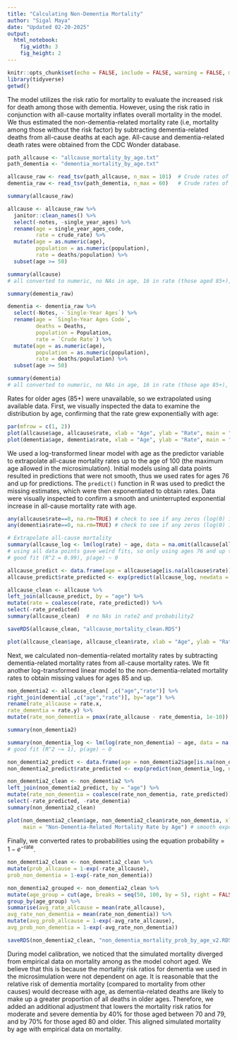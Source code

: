 ```yaml
---
title: "Calculating Non-Dementia Mortality"
author: "Sigal Maya"
date: "Updated 02-20-2025"
output: 
  html_notebook: 
    fig_width: 3
    fig_height: 2
---
```


```r
knitr::opts_chunk$set(echo = FALSE, include = FALSE, warning = FALSE, message = FALSE)
library(tidyverse)
getwd()
```

The model utilizes the risk ratio for mortality to evaluate the increased risk for death among those with dementia. However, using the risk ratio in conjunction with all-cause mortality inflates overall mortality in the model. We thus estimated the non-dementia-related mortality rate (i.e, mortality among those without the risk factor) by subtracting dementia-related deaths from all-cause deaths at each age. All-cause and dementia-related death rates were obtained from the CDC Wonder database.

```r
path_allcause <- "allcause_mortality_by_age.txt"
path_dementia <- "dementia_mortality_by_age.txt"

allcause_raw <- read_tsv(path_allcause, n_max = 101)  # Crude rates of death per 100,000 by age
dementia_raw <- read_tsv(path_dementia, n_max = 60)   # Crude rates of death per 1,000 by age
```

```r
summary(allcause_raw)

allcause <- allcause_raw %>%
  janitor::clean_names() %>%
  select(-notes, -single_year_ages) %>%
  rename(age = single_year_ages_code,
         rate = crude_rate) %>%
  mutate(age = as.numeric(age),
         population = as.numeric(population),
         rate = deaths/population) %>%       
  subset(age >= 50)

summary(allcause)  
# all converted to numeric, no NAs in age, 16 in rate (those aged 85+), all rates are non-zero

summary(dementia_raw)

dementia <- dementia_raw %>%
  select(-Notes, -`Single-Year Ages`) %>%
  rename(age = `Single-Year Ages Code`,
         deaths = Deaths,
         population = Population,
         rate = `Crude Rate`) %>%
  mutate(age = as.numeric(age),
         population = as.numeric(population),
         rate = deaths/population) %>%        
  subset(age >= 50)

summary(dementia) 
# all converted to numeric, no NAs in age, 16 in rate (those age 85+), all rates are non-zero
```

Rates for older ages (85+) were unavailable, so we extrapolated using available data. First, we visually inspected the data to examine the distribution by age, confirming that the rate grew exponentially with age:

```r
par(mfrow = c(1, 2))
plot(allcause$age, allcause$rate, xlab = "Age", ylab = "Rate", main = "Crude All-Cause\nMortality Rate by Age")
plot(dementia$age, dementia$rate, xlab = "Age", ylab = "Rate", main = "Crude Dementia-Related\nMortality Rate by Age") 
```

We used a log-transformed linear model with age as the predictor variable to extrapolate all-cause mortality rates up to the age of 100 (the maximum age allowed in the microsimulation). Initial models using all data points resulted in predictions that were not smooth, thus we used rates for ages 76 and up for predictions. The `predict()` function in R was used to predict the missing estimates, which were then exponentiated to obtain rates. Data were visually inspected to confirm a smooth and uninterrupted exponential increase in all-cause mortality rate with age.

```r
any(allcause$rate==0, na.rm=TRUE) # check to see if any zeros (log(0) is problematic) -- there are none
any(dementia$rate==0, na.rm=TRUE) # check to see if any zeros (log(0) is problematic) -- there are none

# Extrapolate all-cause mortality 
summary(allcause_log <- lm(log(rate) ~ age, data = na.omit(allcause[allcause$age>=76, ])))   
# using all data points gave weird fits, so only using ages 76 and up to predict
# good fit (R^2 = 0.99), p(age) ~ 0

allcause_predict <- data.frame(age = allcause$age[is.na(allcause$rate)])
allcause_predict$rate_predicted <- exp(predict(allcause_log, newdata = allcause_predict))

allcause_clean <- allcause %>%
left_join(allcause_predict, by = "age") %>% 
mutate(rate = coalesce(rate, rate_predicted)) %>%
select(-rate_predicted)
summary(allcause_clean)  # no NAs in rate2 and probability2

saveRDS(allcause_clean, "allcause_mortality_clean.RDS")
```

```r
plot(allcause_clean$age, allcause_clean$rate, xlab = "Age", ylab = "Rate", main = "Extrapolated All-Cause Mortality Rate by Age") # smooth exponential curve
```

Next, we calculated non-dementia-related mortality rates by subtracting dementia-related mortality rates from all-cause mortality rates. We fit another log-transformed linear model to the non-dementia-related mortality rates to obtain missing values for ages 85 and up.

```r
non_dementia2 <- allcause_clean[ ,c("age","rate")] %>%
right_join(dementia[ ,c("age","rate")], by="age") %>%
rename(rate_allcause = rate.x,
rate_dementia = rate.y) %>%
mutate(rate_non_dementia = pmax(rate_allcause - rate_dementia, 1e-10))

summary(non_dementia2)

summary(non_dementia_log <- lm(log(rate_non_dementia) ~ age, data = na.omit(non_dementia2[non_dementia2$age>=76,])))
# good fit (R^2 ~= 1), p(age) ~ 0

non_dementia2_predict <- data.frame(age = non_dementia2$age[is.na(non_dementia2$rate_non_dementia)])
non_dementia2_predict$rate_predicted <- exp(predict(non_dementia_log, newdata = non_dementia2_predict))  

non_dementia2_clean <- non_dementia2 %>%
left_join(non_dementia2_predict, by = "age") %>% 
mutate(rate_non_dementia = coalesce(rate_non_dementia, rate_predicted)) %>%
select(-rate_predicted, -rate_dementia)
summary(non_dementia2_clean)
```

```r
plot(non_dementia2_clean$age, non_dementia2_clean$rate_non_dementia, xlab = "Age", ylab = "Rate",
     main = "Non-Dementia-Related Mortality Rate by Age") # smooth exponential curve
```

Finally, we converted rates to probabilities using the equation $\text{probability} = 1 - e^{-\text{rate}}$.

```r
non_dementia2_clean <- non_dementia2_clean %>%
mutate(prob_allcause = 1-exp(-rate_allcause),
prob_non_dementia = 1-exp(-rate_non_dementia))
```

```r
non_dementia2_grouped <- non_dementia2_clean %>%
mutate(age_group = cut(age, breaks = seq(50, 100, by = 5), right = FALSE)) %>%
group_by(age_group) %>%
summarise(avg_rate_allcause = mean(rate_allcause),
avg_rate_non_dementia = mean(rate_non_dementia)) %>%
mutate(avg_prob_allcause = 1-exp(-avg_rate_allcause),
avg_prob_non_dementia = 1-exp(-avg_rate_non_dementia))
```

```r
saveRDS(non_dementia2_clean, "non_dementia_mortality_prob_by_age_v2.RDS")
```

During model calibration, we noticed that the simulated mortality diverged from empirical data on mortality among as the model cohort aged. We believe that this is because the mortality risk ratios for dementia we used in the microsimulation were not dependent on age. It is reasonable that the relative risk of dementia mortality (compared to mortality from other causes) would decrease with age, as dementia-related deaths are likely to make up a greater proportion of all deaths in older ages. Therefore, we added an additional adjustment that lowers the mortality risk ratios for moderate and severe dementia by 40% for those aged between 70 and 79, and by 70% for those aged 80 and older. This aligned simulated mortality by age with empirical data on mortality.